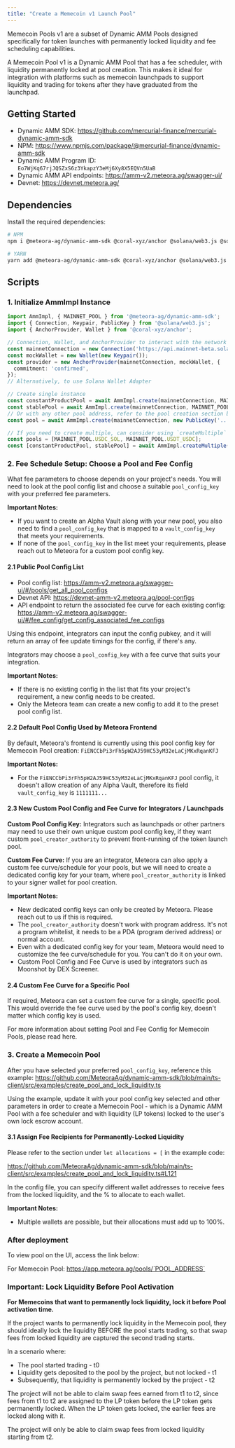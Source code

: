```yaml
---
title: "Create a Memecoin v1 Launch Pool"
---
```


Memecoin Pools v1 are a subset of Dynamic AMM Pools designed specifically for token launches with permanently locked liquidity and fee scheduling capabilities.

A Memecoin Pool v1 is a Dynamic AMM Pool that has a fee scheduler, with liquidity permanently locked at pool creation. This makes it ideal for integration with platforms such as memecoin launchpads to support liquidity and trading for tokens after they have graduated from the launchpad.

## Getting Started

- Dynamic AMM SDK: https://github.com/mercurial-finance/mercurial-dynamic-amm-sdk
- NPM: https://www.npmjs.com/package/@mercurial-finance/dynamic-amm-sdk
- Dynamic AMM Program ID: `Eo7WjKq67rjJQSZxS6z3YkapzY3eMj6Xy8X5EQVn5UaB`
- Dynamic AMM API endpoints: https://amm-v2.meteora.ag/swagger-ui/
- Devnet: https://devnet.meteora.ag/

## Dependencies

Install the required dependencies:

```bash
# NPM
npm i @meteora-ag/dynamic-amm-sdk @coral-xyz/anchor @solana/web3.js @solana/spl-token

# YARN
yarn add @meteora-ag/dynamic-amm-sdk @coral-xyz/anchor @solana/web3.js @solana/spl-token
```

## Scripts

### 1. Initialize AmmImpl Instance

```typescript
import AmmImpl, { MAINNET_POOL } from '@meteora-ag/dynamic-amm-sdk';
import { Connection, Keypair, PublicKey } from '@solana/web3.js';
import { AnchorProvider, Wallet } from '@coral-xyz/anchor';

// Connection, Wallet, and AnchorProvider to interact with the network
const mainnetConnection = new Connection('https://api.mainnet-beta.solana.com');
const mockWallet = new Wallet(new Keypair());
const provider = new AnchorProvider(mainnetConnection, mockWallet, {
  commitment: 'confirmed',
});
// Alternatively, to use Solana Wallet Adapter

// Create single instance
const constantProductPool = await AmmImpl.create(mainnetConnection, MAINNET_POOL.USDC_SOL);
const stablePool = await AmmImpl.create(mainnetConnection, MAINNET_POOL.USDT_USDC);
// Or with any other pool address, refer to the pool creation section below
const pool = await AmmImpl.create(mainnetConnection, new PublicKey('...'));

// If you need to create multiple, can consider using `createMultiple`
const pools = [MAINNET_POOL.USDC_SOL, MAINNET_POOL.USDT_USDC];
const [constantProductPool, stablePool] = await AmmImpl.createMultiple(mainnetConnection, pools);
```

### 2. Fee Schedule Setup: Choose a Pool and Fee Config

What fee parameters to choose depends on your project's needs. You will need to look at the pool config list and choose a suitable `pool_config_key` with your preferred fee parameters.

**Important Notes:**

- If you want to create an Alpha Vault along with your new pool, you also need to find a `pool_config_key` that is mapped to a `vault_config_key` that meets your requirements.
- If none of the `pool_config_key` in the list meet your requirements, please reach out to Meteora for a custom pool config key.

#### 2.1 Public Pool Config List

- Pool config list: https://amm-v2.meteora.ag/swagger-ui/#/pools/get_all_pool_configs 
- Devnet API: https://devnet-amm-v2.meteora.ag/pool-configs
- API endpoint to return the associated fee curve for each existing config: https://amm-v2.meteora.ag/swagger-ui/#/fee_config/get_config_associated_fee_configs  

Using this endpoint, integrators can input the config pubkey, and it will return an array of fee update timings for the config, if there's any. 

Integrators may choose a `pool_config_key` with a fee curve that suits your integration.

**Important Notes:**

- If there is no existing config in the list that fits your project's requirement, a new config needs to be created.
- Only the Meteora team can create a new config to add it to the preset pool config list.

#### 2.2 Default Pool Config Used by Meteora Frontend

By default, Meteora's frontend is currently using this pool config key for Memecoin Pool creation: `FiENCCbPi3rFh5pW2AJ59HC53yM32eLaCjMKxRqanKFJ`

**Important Notes:**

- For the `FiENCCbPi3rFh5pW2AJ59HC53yM32eLaCjMKxRqanKFJ` pool config, it doesn't allow creation of any Alpha Vault, therefore its field `vault_config_key` is `1111111...`

#### 2.3 New Custom Pool Config and Fee Curve for Integrators / Launchpads

**Custom Pool Config Key:** Integrators such as launchpads or other partners may need to use their own unique custom pool config key, if they want custom `pool_creator_authority` to prevent front-running of the token launch pool.

**Custom Fee Curve:** If you are an integrator, Meteora can also apply a custom fee curve/schedule for your pools, but we will need to create a dedicated config key for your team, where `pool_creator_authority` is linked to your signer wallet for pool creation.

**Important Notes:**

- New dedicated config keys can only be created by Meteora. Please reach out to us if this is required.
- The `pool_creator_authority` doesn't work with program address. It's not a program whitelist, it needs to be a PDA (program derived address) or normal account.
- Even with a dedicated config key for your team, Meteora would need to customize the fee curve/schedule for you. You can't do it on your own.
- Custom Pool Config and Fee Curve is used by integrators such as Moonshot by DEX Screener.

#### 2.4 Custom Fee Curve for a Specific Pool

If required, Meteora can set a custom fee curve for a single, specific pool. This would override the fee curve used by the pool's config key, doesn't matter which config key is used.

<Note>For more information about setting Pool and Fee Config for Memecoin Pools, please read here.</Note>

### 3. Create a Memecoin Pool

After you have selected your preferred `pool_config_key`, reference this example: https://github.com/MeteoraAg/dynamic-amm-sdk/blob/main/ts-client/src/examples/create_pool_and_lock_liquidity.ts 

Using the example, update it with your pool config key selected and other parameters in order to create a Memecoin Pool - which is a Dynamic AMM Pool with a fee scheduler and with liquidity (LP tokens) locked to the user's own lock escrow account.

#### 3.1 Assign Fee Recipients for Permanently-Locked Liquidity

Please refer to the section under `let allocations = [` in the example code:

https://github.com/MeteoraAg/dynamic-amm-sdk/blob/main/ts-client/src/examples/create_pool_and_lock_liquidity.ts#L121  

In the config file, you can specify different wallet addresses to receive fees from the locked liquidity, and the % to allocate to each wallet. 

**Important Notes:**

- Multiple wallets are possible, but their allocations must add up to 100%.

### After deployment

To view pool on the UI, access the link below:

For Memecoin Pool: https://app.meteora.ag/pools/`POOL_ADDRESS`

### Important: Lock Liquidity Before Pool Activation

**For Memecoins that want to permanently lock liquidity, lock it before Pool activation time.**

If the project wants to permanently lock liquidity in the Memecoin pool, they should ideally lock the liquidity BEFORE the pool starts trading, so that swap fees from locked liquidity are captured the second trading starts.

In a scenario where:

- The pool started trading - t0
- Liquidity gets deposited to the pool by the project, but not locked - t1
- Subsequently, that liquidity is permanently locked by the project - t2

The project will not be able to claim swap fees earned from t1 to t2, since fees from t1 to t2 are assigned to the LP token before the LP token gets permanently locked. When the LP token gets locked, the earlier fees are locked along with it.

The project will only be able to claim swap fees from locked liquidity starting from t2.